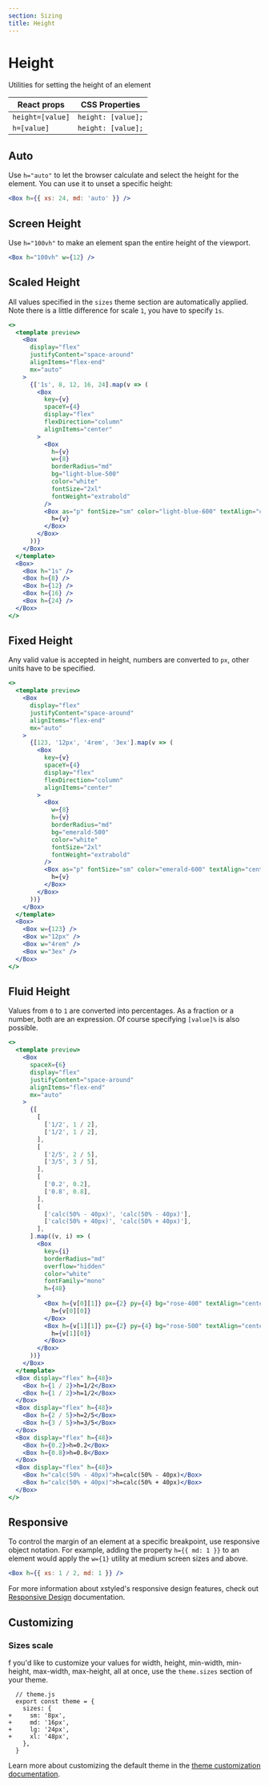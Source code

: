 ```yaml
---
section: Sizing
title: Height
---
```


# Height

Utilities for setting the height of an element

| React props      | CSS Properties     |
| ---------------- | ------------------ |
| `height=[value]` | `height: [value];` |
| `h=[value]`      | `height: [value];` |

## Auto

Use `h="auto"` to let the browser calculate and select the height for the element. You can use it to unset a specific height:

```jsx
<Box h={{ xs: 24, md: 'auto' }} />
```

## Screen Height

Use `h="100vh"` to make an element span the entire height of the viewport.

```jsx
<Box h="100vh" w={12} />
```

## Scaled Height

All values specified in the `sizes` theme section are automatically applied. Note there is a little difference for scale `1`, you have to specify `1s`.

```jsx preview
<>
  <template preview>
    <Box
      display="flex"
      justifyContent="space-around"
      alignItems="flex-end"
      mx="auto"
    >
      {['1s', 8, 12, 16, 24].map(v => (
        <Box
          key={v}
          spaceY={4}
          display="flex"
          flexDirection="column"
          alignItems="center"
        >
          <Box
            h={v}
            w={8}
            borderRadius="md"
            bg="light-blue-500"
            color="white"
            fontSize="2xl"
            fontWeight="extrabold"
          />
          <Box as="p" fontSize="sm" color="light-blue-600" textAlign="center">
            h={v}
          </Box>
        </Box>
      ))}
    </Box>
  </template>
  <Box>
    <Box h="1s" />
    <Box h={8} />
    <Box h={12} />
    <Box h={16} />
    <Box h={24} />
  </Box>
</>
```

## Fixed Height

Any valid value is accepted in height, numbers are converted to `px`, other units have to be specified.

```jsx preview
<>
  <template preview>
    <Box
      display="flex"
      justifyContent="space-around"
      alignItems="flex-end"
      mx="auto"
    >
      {[123, '12px', '4rem', '3ex'].map(v => (
        <Box
          key={v}
          spaceY={4}
          display="flex"
          flexDirection="column"
          alignItems="center"
        >
          <Box
            w={8}
            h={v}
            borderRadius="md"
            bg="emerald-500"
            color="white"
            fontSize="2xl"
            fontWeight="extrabold"
          />
          <Box as="p" fontSize="sm" color="emerald-600" textAlign="center">
            h={v}
          </Box>
        </Box>
      ))}
    </Box>
  </template>
  <Box>
    <Box w={123} />
    <Box w="12px" />
    <Box w="4rem" />
    <Box w="3ex" />
  </Box>
</>
```

## Fluid Height

Values from `0` to `1` are converted into percentages. As a fraction or a number, both are an expression. Of course specifying `[value]%` is also possible.

```jsx preview
<>
  <template preview>
    <Box
      spaceX={6}
      display="flex"
      justifyContent="space-around"
      alignItems="flex-end"
      mx="auto"
    >
      {[
        [
          ['1/2', 1 / 2],
          ['1/2', 1 / 2],
        ],
        [
          ['2/5', 2 / 5],
          ['3/5', 3 / 5],
        ],
        [
          ['0.2', 0.2],
          ['0.8', 0.8],
        ],
        [
          ['calc(50% - 40px)', 'calc(50% - 40px)'],
          ['calc(50% + 40px)', 'calc(50% + 40px)'],
        ],
      ].map((v, i) => (
        <Box
          key={i}
          borderRadius="md"
          overflow="hidden"
          color="white"
          fontFamily="mono"
          h={48}
        >
          <Box h={v[0][1]} px={2} py={4} bg="rose-400" textAlign="center">
            h={v[0][0]}
          </Box>
          <Box h={v[1][1]} px={2} py={4} bg="rose-500" textAlign="center">
            h={v[1][0]}
          </Box>
        </Box>
      ))}
    </Box>
  </template>
  <Box display="flex" h={48}>
    <Box h={1 / 2}>h=1/2</Box>
    <Box h={1 / 2}>h=1/2</Box>
  </Box>
  <Box display="flex" h={48}>
    <Box h={2 / 5}>h=2/5</Box>
    <Box h={3 / 5}>h=3/5</Box>
  </Box>
  <Box display="flex" h={48}>
    <Box h={0.2}>h=0.2</Box>
    <Box h={0.8}>h=0.8</Box>
  </Box>
  <Box display="flex" h={48}>
    <Box h="calc(50% - 40px)">h=calc(50% - 40px)</Box>
    <Box h="calc(50% + 40px)">h=calc(50% + 40px)</Box>
  </Box>
</>
```

## Responsive

To control the margin of an element at a specific breakpoint, use responsive object notation. For example, adding the property `h={{ md: 1 }}` to an element would apply the `w={1}` utility at medium screen sizes and above.

```jsx
<Box h={{ xs: 1 / 2, md: 1 }} />
```

For more information about xstyled's responsive design features, check out [Responsive Design](@TODO-link) documentation.

## Customizing

### Sizes scale

f you'd like to customize your values for width, height, min-width, min-height, max-width, max-height, all at once, use the `theme.sizes` section of your theme.

```diffjs
  // theme.js
  export const theme = {
    sizes: {
+     sm: '8px',
+     md: '16px',
+     lg: '24px',
+     xl: '48px',
    },
  }
```

Learn more about customizing the default theme in the [theme customization documentation](@TODO-link).
